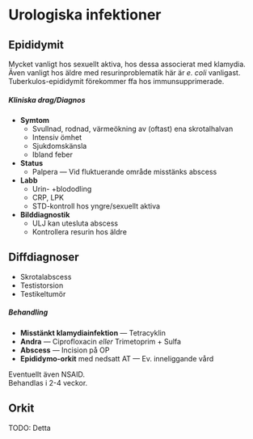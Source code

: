 # Urologiska infektioner

## Epididymit

Mycket vanligt hos sexuellt aktiva, hos dessa associerat med klamydia. Även
vanligt hos äldre med resurinproblematik här är *e. coli* vanligast.        
Tuberkulos-epididymit förekommer ffa hos immunsupprimerade.

##### Kliniska drag/Diagnos

- **Symtom**
  - Svullnad, rodnad, värmeökning av (oftast) ena skrotalhalvan
  - Intensiv ömhet
  - Sjukdomskänsla
  - Ibland feber
- **Status**
  - Palpera --- Vid fluktuerande område misstänks abscess
- **Labb**
  - Urin- +blododling
  - CRP, LPK
  - STD-kontroll hos yngre/sexuellt aktiva
- **Bilddiagnostik**
  - ULJ kan utesluta abscess
  - Kontrollera resurin hos äldre

::: {.callout-tip}

## Diffdiagnoser

- Skrotalabscess
- Testistorsion
- Testikeltumör

:::

##### Behandling

- **Misstänkt klamydiainfektion** --- Tetracyklin
- **Andra** --- Ciprofloxacin *eller* Trimetoprim + Sulfa
- **Abscess** --- Incision på OP
- **Epididymo-orkit** med nedsatt AT --- Ev. inneliggande vård

Eventuellt även NSAID.        
Behandlas i 2-4 veckor.

## Orkit

TODO: Detta
